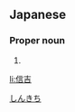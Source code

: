 ==Japanese==
{{ja-kanjitab|しん|きち|yomi=o}}

===Proper noun===
{{ja-pos|proper|しんきち}}

# {{given name|male|lang=ja}}

[[Category:Japanese male given names|しんきち]]

[[li:信吉]]